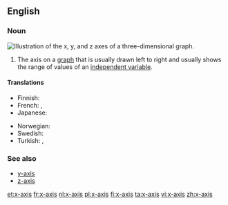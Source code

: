 ==English==

===Noun===
[[Image:Coord planes color.svg|thumb|right|Illustration of the ''x'', ''y'', and ''z'' axes of a three-dimensional graph.]]
{{en-noun|x-axes}}

# {{context|algebraic geometry|lang=en}} The axis on a [[graph]] that is usually drawn left to right and usually shows the range of values of an [[independent variable]].

====Translations====
{{trans-top|axis drawn from left to right}}
* Finnish: {{t+|fi|x-akseli}}
* French: {{t-|fr|axe des abscisses|m}}, {{t+|fr|axe des x|m}}
* Japanese: {{t-|ja|X軸|tr=ekkusu-jiku}}
{{trans-mid}}
* Norwegian: {{t-|no|x-akse|m}}
* Swedish: {{t+|sv|x-axel|c}}
* Turkish: {{t-|tr|x ekseni}}, {{t-|tr|x-ekseni}}
{{trans-bottom}}

===See also===
* [[y-axis]]
* [[z-axis]]
[[et:x-axis]]
[[fr:x-axis]]
[[nl:x-axis]]
[[pl:x-axis]]
[[fi:x-axis]]
[[ta:x-axis]]
[[vi:x-axis]]
[[zh:x-axis]]